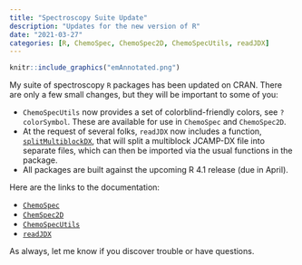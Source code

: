 ```yaml
---
title: "Spectroscopy Suite Update"
description: "Updates for the new version of R"
date: "2021-03-27"
categories: [R, ChemoSpec, ChemoSpec2D, ChemoSpecUtils, readJDX]
---
```


```r
knitr::include_graphics("emAnnotated.png")
```

My suite of spectroscopy `R` packages has been updated on CRAN.  There are only a few small changes, but they will be important to some of you:

* `ChemoSpecUtils` now provides a set of colorblind-friendly colors, see `?colorSymbol`.  These are available for use in `ChemoSpec` and `ChemoSpec2D`.
* At the request of several folks, `readJDX` now includes a function, [`splitMultiblockDX`](https://rdrr.io/cran/readJDX/man/splitMultiblockDX.html), that will split a multiblock JCAMP-DX file into separate files, which can then be imported via the usual functions in the package.
* All packages are built against the upcoming R 4.1 release (due in April).

Here are the links to the documentation:

* [`ChemoSpec`](https://bryanhanson.github.io/ChemoSpec/)
* [`ChemSpec2D`](https://bryanhanson.github.io/ChemoSpec2D/)
* [`ChemoSpecUtils`](https://rdrr.io/cran/ChemoSpecUtils/)
* [`readJDX`](https://rdrr.io/cran/readJDX/)

As always, let me know if you discover trouble or have questions.
